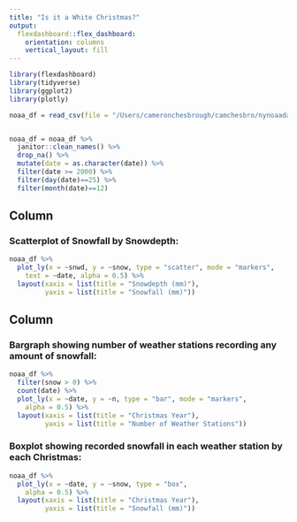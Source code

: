 ```yaml
---
title: "Is it a White Christmas?"
output: 
  flexdashboard::flex_dashboard:
    orientation: columns
    vertical_layout: fill
---
```


```r
library(flexdashboard)
library(tidyverse)
library(ggplot2)
library(plotly)

noaa_df = read_csv(file = "/Users/cameronchesbrough/camchesbro/nynoaadat.csv")


noaa_df = noaa_df %>%
  janitor::clean_names() %>%
  drop_na() %>%
  mutate(date = as.character(date)) %>%
  filter(date >= 2000) %>%
  filter(day(date)==25) %>%
  filter(month(date)==12)

```

Column {data-width=650}
-----------------------------------------------------------------------

### Scatterplot of Snowfall by Snowdepth:

```r
noaa_df %>%
  plot_ly(x = ~snwd, y = ~snow, type = "scatter", mode = "markers",
    text = ~date, alpha = 0.5) %>%
  layout(xaxis = list(title = "Snowdepth (mm)"),
         yaxis = list(title = "Snowfall (mm)"))
```

Column {data-width=350}
-----------------------------------------------------------------------

### Bargraph showing number of weather stations recording any amount of snowfall:

```r
noaa_df %>%
  filter(snow > 0) %>%
  count(date) %>%
  plot_ly(x = ~date, y = ~n, type = "bar", mode = "markers",
    alpha = 0.5) %>%
  layout(xaxis = list(title = "Christmas Year"),
         yaxis = list(title = "Number of Weather Stations"))
```

### Boxplot showing recorded snowfall in each weather station by each Christmas:

```r
noaa_df %>%
  plot_ly(x = ~date, y = ~snow, type = "box",
    alpha = 0.5) %>%
  layout(xaxis = list(title = "Christmas Year"),
         yaxis = list(title = "Snowfall (mm)"))
```


